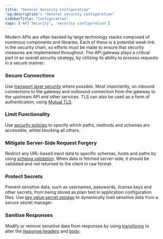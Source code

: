 ```yaml
---
title: "General Security Configuration"
'og:description': "General security configuration"
sidebarTitle: "Configuration"
tags: ['API Security', 'security configuration']
---
```


Modern APIs are often backed by large technology stacks composed of numerous components and libraries. Each of these is a potential weak link in the security chain, so efforts must be made to ensure that security measures are implemented throughout. The API gateway plays a critical part in an overall security strategy, by utilizing its ability to process requests in a secure manner.

### Secure Connections

Use [transport layer security](/5.5/basic-config-and-security/security/tls-and-ssl) where possible. Most importantly, on inbound connections to the gateway and outbound connection from the gateway to the upstream API and other services. TLS can also be used as a form of authentication, using [Mutual TLS](/5.5/basic-config-and-security/security/mutual-tls).

### Limit Functionality

Use [security policies](/5.5/getting-started/key-concepts/what-is-a-security-policy) to specify which paths, methods and schemas are accessible, whilst blocking all others.

### Mitigate Server-Side Request Forgery

Restrict any URL-based input data to specific schemas, hosts and paths by using [schema validation](/5.5/graphql/validation#schema-validation). When data is fetched server-side, it should be validated and not returned to the client in raw format.

### Protect Secrets

Prevent sensitive data, such as usernames, passwords, license keys and other secrets, from being stored as plain text in application configuration files. Use [key value secret storage](/5.5/tyk-configuration-reference/kv-store) to dynamically load sensitive data from a secure secret manager.

### Sanitise Responses

Modify or remove sensitive data from responses by using [transforms](/5.5/advanced-configuration/transform-traffic) to alter the [response headers](/5.5/advanced-configuration/transform-traffic/response-headers) and [body](/5.5/advanced-configuration/transform-traffic/response-body).
